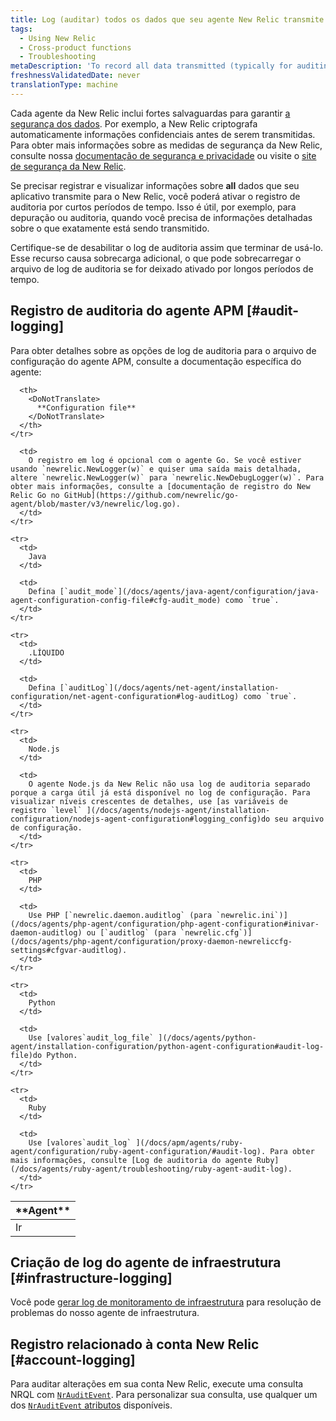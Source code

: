 ```yaml
---
title: Log (auditar) todos os dados que seu agente New Relic transmite
tags:
  - Using New Relic
  - Cross-product functions
  - Troubleshooting
metaDescription: 'To record all data transmitted (typically for auditing or debugging), you can use New Relic audit logs for short periods.'
freshnessValidatedDate: never
translationType: machine
---
```


Cada agente da New Relic inclui fortes salvaguardas para garantir [a segurança dos dados](/docs/accounts-partnerships/accounts/security/data-security). Por exemplo, a New Relic criptografa automaticamente informações confidenciais antes de serem transmitidas. Para obter mais informações sobre as medidas de segurança da New Relic, consulte nossa [documentação de segurança e privacidade](/docs/using-new-relic/new-relic-security/security/security-matters-data-privacy-new-relic) ou visite o [site de segurança da New Relic](https://newrelic.com/security).

Se precisar registrar e visualizar informações sobre <DoNotTranslate>**all**</DoNotTranslate> dados que seu aplicativo transmite para o New Relic, você poderá ativar o registro de auditoria por curtos períodos de tempo. Isso é útil, por exemplo, para depuração ou auditoria, quando você precisa de informações detalhadas sobre o que exatamente está sendo transmitido.

<Callout variant="caution">
  Certifique-se de desabilitar o log de auditoria assim que terminar de usá-lo. Esse recurso causa sobrecarga adicional, o que pode sobrecarregar o arquivo de log de auditoria se for deixado ativado por longos períodos de tempo.
</Callout>

## Registro de auditoria do agente APM [#audit-logging]

Para obter detalhes sobre as opções de log de auditoria para o arquivo de configuração do agente APM, consulte a documentação específica do agente:

<table>
  <thead>
    <tr>
      <th style={{ width: "100px" }}>
        <DoNotTranslate>
          **Agent**
        </DoNotTranslate>
      </th>

      <th>
        <DoNotTranslate>
          **Configuration file**
        </DoNotTranslate>
      </th>
    </tr>
  </thead>

  <tbody>
    <tr>
      <td>
        Ir
      </td>

      <td>
        O registro em log é opcional com o agente Go. Se você estiver usando `newrelic.NewLogger(w)` e quiser uma saída mais detalhada, altere `newrelic.NewLogger(w)` para `newrelic.NewDebugLogger(w)`. Para obter mais informações, consulte a [documentação de registro do New Relic Go no GitHub](https://github.com/newrelic/go-agent/blob/master/v3/newrelic/log.go).
      </td>
    </tr>

    <tr>
      <td>
        Java
      </td>

      <td>
        Defina [`audit_mode`](/docs/agents/java-agent/configuration/java-agent-configuration-config-file#cfg-audit_mode) como `true`.
      </td>
    </tr>

    <tr>
      <td>
        .LÍQUIDO
      </td>

      <td>
        Defina [`auditLog`](/docs/agents/net-agent/installation-configuration/net-agent-configuration#log-auditLog) como `true`.
      </td>
    </tr>

    <tr>
      <td>
        Node.js
      </td>

      <td>
        O agente Node.js da New Relic não usa log de auditoria separado porque a carga útil já está disponível no log de configuração. Para visualizar níveis crescentes de detalhes, use [as variáveis de registro `level` ](/docs/agents/nodejs-agent/installation-configuration/nodejs-agent-configuration#logging_config)do seu arquivo de configuração.
      </td>
    </tr>

    <tr>
      <td>
        PHP
      </td>

      <td>
        Use PHP [`newrelic.daemon.auditlog` (para `newrelic.ini`)](/docs/agents/php-agent/configuration/php-agent-configuration#inivar-daemon-auditlog) ou [`auditlog` (para `newrelic.cfg`)](/docs/agents/php-agent/configuration/proxy-daemon-newreliccfg-settings#cfgvar-auditlog).
      </td>
    </tr>

    <tr>
      <td>
        Python
      </td>

      <td>
        Use [valores`audit_log_file` ](/docs/agents/python-agent/installation-configuration/python-agent-configuration#audit-log-file)do Python.
      </td>
    </tr>

    <tr>
      <td>
        Ruby
      </td>

      <td>
        Use [valores`audit_log` ](/docs/apm/agents/ruby-agent/configuration/ruby-agent-configuration/#audit-log). Para obter mais informações, consulte [Log de auditoria do agente Ruby](/docs/agents/ruby-agent/troubleshooting/ruby-agent-audit-log).
      </td>
    </tr>
  </tbody>
</table>

## Criação de log do agente de infraestrutura [#infrastructure-logging]

Você pode [gerar log de monitoramento de infraestrutura](/docs/infrastructure/new-relic-infrastructure/troubleshooting/generate-logs-troubleshooting-infrastructure) para resolução de problemas do nosso agente de infraestrutura.

## Registro relacionado à conta New Relic [#account-logging]

Para auditar alterações em sua conta New Relic, execute uma consulta NRQL com [`NrAuditEvent`](/docs/insights/use-insights-ui/manage-account-data/query-account-audit-logs-nrauditevent). Para personalizar sua consulta, use qualquer um dos [`NrAuditEvent` atributos](/docs/insights/insights-data-sources/default-data/nrauditevent-default-attributes-examples) disponíveis.